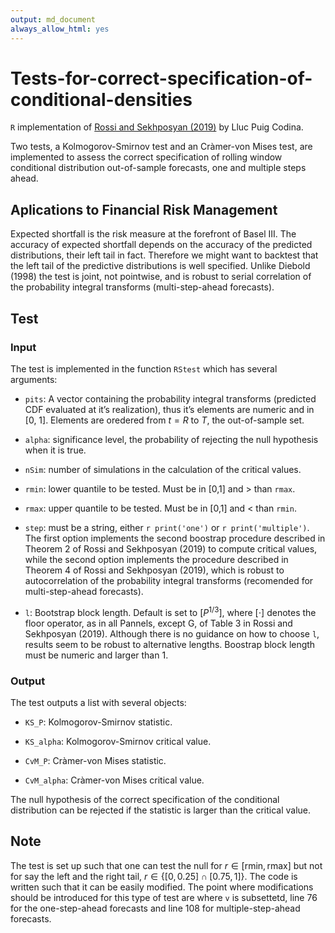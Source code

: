 ---
output: md_document
always_allow_html: yes
---

# Tests-for-correct-specification-of-conditional-densities

`R` implementation of [Rossi and Sekhposyan (2019)](https://doi.org/10.1016/j.jeconom.2018.07.008) by Lluc Puig Codina.

Two tests, a Kolmogorov-Smirnov test and an Cràmer-von Mises test, are implemented to assess the correct specification of rolling window conditional distribution out-of-sample forecasts, one and multiple steps ahead.


## Aplications to Financial Risk Management

Expected shortfall is the risk measure at the forefront of Basel III. The accuracy of expected shortfall depends on the accuracy of the predicted distributions, their left tail in fact. Therefore we might want to backtest that the left tail of the predictive distributions is well specified. Unlike Diebold (1998) the test is joint, not pointwise, and is robust to serial correlation of the probability integral transforms (multi-step-ahead forecasts).

## Test

### Input

The test is implemented in the function `RStest` which has several arguments:

- `pits`: A vector containing the probability integral transforms (predicted CDF evaluated at it's realization), thus it's elements are numeric and in [0, 1]. Elements are oredered from $t = R$ to $T$, the out-of-sample set.

- `alpha`: significance level, the probability of rejecting the null hypothesis when it is true.

- `nSim`: number of simulations in the calculation of the critical values.

- `rmin`: lower quantile to be tested. Must be in [0,1] and > than `rmax`.

- `rmax`: upper quantile to be tested. Must be in [0,1] and < than `rmin`.

- `step`: must be a string, either `r print('one')` or `r print('multiple')`. The first option implements the second boostrap procedure described in Theorem 2 of Rossi and Sekhposyan (2019) to compute critical values, while the second option implements the procedure described in Theorem 4 of Rossi and Sekhposyan (2019), which is robust to autocorrelation of the probability integral transforms (recomended for multi-step-ahead forecasts).

- `l`: Bootstrap block length. Default is set to $[P^{1/3}]$, where $[\cdot]$ denotes the floor operator, as in all Pannels, except G, of Table 3 in Rossi and Sekhposyan (2019). Although there is no guidance on how to choose `l`, results seem to be robust to alternative lengths. Boostrap block length must be numeric and larger than 1.

### Output

The test outputs a list with several objects:

- `KS_P`: Kolmogorov-Smirnov statistic.

- `KS_alpha`: Kolmogorov-Smirnov critical value.

- `CvM_P`: Cràmer-von Mises statistic.

- `CvM_alpha`: Cràmer-von Mises critical value.

The null hypothesis of the correct specification of the conditional distribution can be rejected if the statistic is larger than the critical value.

## Note

The test is set up such that one can test the null for $r \in [\text{rmin}, \text{rmax}]$  but not for say the left and the right tail, $r \in \{[0, 0.25] \cap [0.75, 1]\}$. The code is written such that it can be easily modified. The point where modifications should be introduced for this type of test are where `v` is subsettetd, line 76 for the one-step-ahead forecasts and line 108 for multiple-step-ahead forecasts.